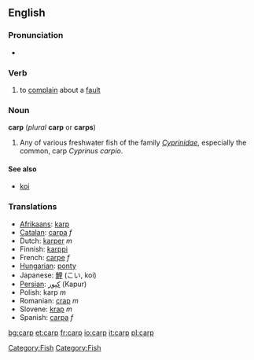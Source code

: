 ==English==

===Pronunciation===
*{{audio|en-us-carp.ogg|Audio (US)}}

===Verb===
{{en-infl-reg-consonant|carp||}}

#to [[complain]] about a [[fault]]

{{wikipedia}}
===Noun===
'''carp''' (''plural'' '''carp''' or '''carps''')

# Any of various freshwater fish of the family ''[[Cyprinidae]]'', especially the common, carp ''Cyprinus carpio''.

====See also====
* [[koi]]

[[Category:Fish]]

===Translations===
*[[Afrikaans]]: [[karp]]
*[[Catalan]]: [[carpa]] ''f''
*Dutch: [[karper]] ''m''
*Finnish: [[karppi]]
*French: [[carpe]] ''f''
*[[Hungarian]]: [[ponty]]
*Japanese: [[鯉]] (こい, koi)
*[[Persian]]: [[كپور]] (Kapur)
*Polish: karp ''m''
*Romanian: [[crap]] ''m''
*Slovene: [[krap]] ''m''
*Spanish: [[carpa]] ''f''

[[Category:Fish]]

[[bg:carp]]
[[et:carp]]
[[fr:carp]]
[[io:carp]]
[[it:carp]]
[[pl:carp]]